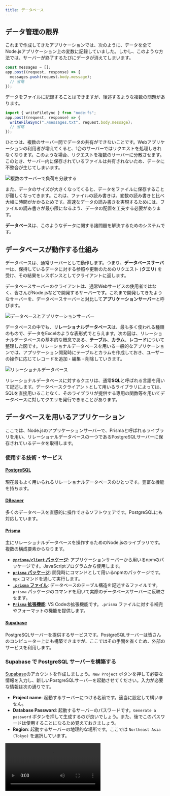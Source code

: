 ```yaml
---
title: データベース
---
```



## データ管理の限界

これまで作成してきたアプリケーションでは、次のように、データを全てNode.jsアプリケーション上の変数に記録していました。しかし、このような方法では、<Term>サーバー</Term>が終了するたびにデータが消えてしまいます。

```javascript
const messages = [];
app.post((request, response) => {
  messages.push(request.body.message);
  // 省略
});
```

データをファイルに記録することはできますが、後述するような複数の問題があります。

```javascript
import { writeFileSync } from "node:fs";
app.post((request, response) => {
  writeFileSync("./messages.txt", request.body.message);
  // 省略
});
```

ひとつは、複数の<Term>サーバー</Term>間でデータの共有ができないことです。Webアプリケーションの利用者が増えてくると、1台の<Term>サーバー</Term>では<Term>リクエスト</Term>を処理しきれなくなります。このような場合、<Term>リクエスト</Term>を複数のサーバーに分散させます。このとき、<Term>サーバー</Term>内に保存されているファイルは共有されないため、データに不整合が生じてしまいます。

![複数のサーバーで負荷を分散する](./load-balancing.drawio.svg)

また、データのサイズが大きくなってくると、データをファイルに保存することが難しくなってきます。これは、ファイルの読み書きは、変数の読み書きと比べ大幅に時間がかかるためです。高速なデータの読み書きを実現するためには、ファイルの読み書きが最小限になるよう、データの配置を工夫する必要があります。

**データベース**は、このようなデータに関する諸問題を解決するためのシステムです。

## データベースが動作する仕組み

データベースは、通常<Term>サーバー</Term>として動作します。つまり、**データベースサーバー**は、保持しているデータに対する参照や更新のための<Term>リクエスト</Term> (**クエリ**) を受け、その結果を<Term>レスポンス</Term>として<Term>クライアント</Term>に返します。

データベースサーバーの<Term>クライアント</Term>は、通常Webサービスの使用者ではなく、皆さんがNode.jsなどで開発する<Term>サーバー</Term>です。これまで開発してきたような<Term>サーバー</Term>を、データベースサーバーと対比して**アプリケーションサーバー**と呼びます。

![データベースとアプリケーションサーバー](./database-application-server.drawio.svg)

データベースの中でも、**リレーショナルデータベース**は、最も多く使われる種類のもので、データをExcelのような表形式でとらえます。次の図は、リレーショナルデータベースの基本的な概念である、**テーブル**、**カラム**、**レコード**について整理した図です。リレーショナルデータベースを用いる一般的なアプリケーションでは、アプリケーション開発時にテーブルとカラムを作成しておき、ユーザーの操作に応じてレコードを追加・編集・削除していきます。

![リレーショナルデータベース](./relational-database-concept.png)

リレーショナルデータベースに対するクエリは、通常**SQL**と呼ばれる言語を用いて記述します。データベース<Term>クライアント</Term>として用いるライブラリによっては、SQLを直接用いることなく、そのライブラリが提供する専用の関数等を用いてデータベースに対してクエリを発行できることがあります。

## データベースを用いるアプリケーション

ここでは、Node.jsのアプリケーションサーバーで、Prismaと呼ばれる<Term>ライブラリ</Term>を用い、リレーショナルデータベースの一つであるPostgreSQL<Term>サーバー</Term>に保存されているデータを取得します。

### 使用する技術・サービス

#### [PostgreSQL](https://www.postgresql.org/)

現在最もよく用いられるリレーショナルデータベースのひとつです。豊富な機能を持ちます。

#### [DBeaver](https://dbeaver.io/)

多くのデータベースを直感的に操作できるソフトウェアです。PostgreSQLにも対応しています。

#### [Prisma](https://www.prisma.io/)

主にリレーショナルデータベースを操作するためのNode.jsの<Term>ライブラリ</Term>です。複数の構成要素からなります。

- [**`@prisma/client` パッケージ**](https://www.npmjs.com/package/@prisma/client): アプリケーションサーバーから用いるnpmのパッケージです。JavaScriptプログラムから使用します。
- [**`prisma` パッケージ**](https://www.npmjs.com/package/prisma): 開発時にコマンドとして用いるnpmのパッケージです。`npx` コマンドを通して実行します。
- [**`.prisma` ファイル**](https://www.prisma.io/docs/concepts/components/prisma-schema): データベースのテーブル構造を記述するファイルです。`prisma` パッケージのコマンドを用いて実際のデータベースサーバーに反映させます。
- [**`Prisma` 拡張機能**](https://marketplace.visualstudio.com/items?itemName=Prisma.prisma): VS Codeの拡張機能です。`.prisma` ファイルに対する補完やフォーマットの機能を提供します。

#### [Supabase](https://supabase.com/)

PostgreSQLサーバーを提供するサービスです。PostgreSQLサーバーは皆さんのコンピューター上にも構築できますが、ここではその手間を省くため、外部のサービスを利用します。

### Supabase で PostgreSQL サーバーを構築する

[Supabase](https://supabase.com/)のアカウントを作成しましょう。`New Project` ボタンを押して必要な情報を入力し、新しいPostgreSQLサーバーを起動させてください。入力が必要な情報は次の通りです。

- **Project name**: 起動するサーバーにつける名前です。適当に設定して構いません。
- **Database Password**: 起動するサーバーのパスワードです。`Generate a password` ボタンを押して生成するのが良いでしょう。また、後でこのパスワードは使用することになるため覚えておきましょう。
- **Region**: 起動するサーバーの地理的な場所です。ここでは `Northeast Asia (Tokyo)` を選択しています。

<video src={newPostgresqlInstanceVideo} controls />

### DBeaverでPostgreSQLサーバーに接続する

[DBeaver](https://dbeaver.io)をインストールしましょう。続いて、Supabaseで接続情報を表示し、その情報をDBeaverに入力して前項で起動したPostgreSQLサーバーに接続しましょう。

<video src={connectDbeaverToDatabaseVideo} controls />

この時点では、まだデータベース上にテーブルが作成されていません。DBeaver上で作成することもできますが、今回はPrismaを使用して作成することにします。

### Prismaでテーブル構造を作成する

VS Code向けのPrisma拡張機能をインストールしましょう。

![Prisma拡張機能のインストール](./install-prisma-extension.png)

新しいフォルダをVS Codeで開き、`npm init` コマンドを使用して `package.json` ファイルを作成した後、

```shell
npx prisma init
```

コマンドを実行します。パッケージをインストールしても良いか尋ねられる場合は、`y` を入力して許可しましょう。

<video src={prismaInitVideo} controls muted />

:::tip[`npx` コマンド]

{/* prettier-ignore */}
<Term>`npx` コマンド</Term>は、npmのパッケージを、プログラムからではなく直接実行するためのコマンドです。npmには `prisma` パッケージのように、直接実行専用のパッケージも存在します。

:::

続いて、Supabaseからデータベースへの接続情報を `.env` ファイルにコピーします。これにより、PrismaはSupabase上のPostgreSQLサーバーと接続できるようになります。

<video src={copySecretValuesVideo} controls muted />

`prisma/schema.prisma` ファイルを、次のように編集し、データベースのテーブルとカラムを定義します。

```javascript
// This is your Prisma schema file,
// learn more about it in the docs: https://pris.ly/d/prisma-schema

generator client {
  provider = "prisma-client-js"
}

datasource db {
  provider = "postgresql"
  url      = env("DATABASE_URL")
}

model Todo {
  id   Int    @id @default(autoincrement())
  name String
}
```

完了したら、

```shell
npx prisma db push
```

コマンドを実行しましょう。すると、データベースに `schema.prisma` に書かれた通りのテーブルとカラムが作成されるので、DBeaverで確認してみてください。接続を一旦切断し、再接続する必要があります。また、このとき、後述する `@prisma/client` パッケージが自動的にインストールされます。

<video src={prismaDbPushVideo} controls />

### DBeaverでPrismaが作成したテーブルにレコードを追加する

Prismaが作成したテーブルに、DBeaverを用いてレコードを追加しましょう。

<video src={createRecordInDatabaseVideo} controls />

### Prismaでデータベースのデータを読み書きする

Node.jsからPrismaを利用してデータベースのデータを操作するためには、`@prisma/client` パッケージの [`PrismaClient` クラス](https://www.prisma.io/docs/reference/api-reference/prisma-client-reference#prismaclient)を用います。

- [`PrismaClient#[テーブル名].findMany` メソッド](https://www.prisma.io/docs/reference/api-reference/prisma-client-reference#findmany): 条件を満たすレコードを全て取得
- [`PrismaClient#[テーブル名].findFirst` メソッド](https://www.prisma.io/docs/reference/api-reference/prisma-client-reference#findfirst): 条件を満たす最初のレコードを取得
- [`PrismaClient#[テーブル名].findUnique` メソッド](https://www.prisma.io/docs/reference/api-reference/prisma-client-reference#findunique): レコードを一意に識別できる条件を使用してレコードを1つだけ取得

:::tip[非同期処理]

上記の3つのメソッドは、<Term>**非同期処理**</Term>を行います。JavaScriptにおける非同期処理とは、ファイルの入出力やネットワーク通信など、JavaScriptの外側の時間のかかる処理の完了を待つ間、ほかの処理を実行できるようにする仕組みです。非同期処理を行う関数を使用するためには、次の2つを行います。

- 非同期処理を行う関数を呼び出す関数を定義する際、`async` キーワードをつけること
- 非同期処理を行う関数の戻り値に対し、`await` 演算子を適用すること

非同期処理に関する詳細は、[MDNの記事](https://developer.mozilla.org/ja/docs/Learn/JavaScript/Asynchronous)を参照してください。

:::

まずは、`findMany` メソッドの戻り値を、デバッガを用いて確認してみましょう。

```javascript
import { PrismaClient } from "@prisma/client";

const client = new PrismaClient();
const todos = await client.todo.findMany();
debugger;
```

![findManyの戻り値](./find-many-result.png)

続いて、[`PrismaClient#[テーブル名].create` メソッド](https://www.prisma.io/docs/reference/api-reference/prisma-client-reference#create)を用いて、テーブルにレコードを作成してみましょう。

```javascript
import { PrismaClient } from "@prisma/client";

const client = new PrismaClient();
const todos = await client.todo.create({ data: { name: "買い物をする" } });
debugger;
```

![createの戻り値](./create-result.png)

## 演習

PostgreSQLにデータを保存する掲示板サービスを作ってみましょう。

<video src={forumVideo} muted controls />

### 手順1

Supabaseで新しいデータベースを作成しましょう。作成したデータベースにDBeaverから接続できることを確認しましょう。

### 手順2

新しいプロジェクト用のディレクトリを作成し、`npx prisma init` コマンドを実行して、Prismaのセットアップをしましょう。`.env` ファイルを編集し、Prismaがデータベースに接続できるようにしましょう。

### 手順3

作成された `.prisma` ファイルを編集し、掲示板に投稿されたメッセージを保存するためのテーブルと、そのテーブルのカラムの定義を記述しましょう。`npx prisma db push` コマンドでテーブルとカラムの定義をデータベースに反映させましょう。

:::info[テーブルの定義]
掲示板サービスに必要なテーブルの構造を考えてみましょう。例えば、次の例では、掲示板の投稿を保存するための `Post` テーブルを定義しており、このテーブルには `id` と `message` の2つのカラムが存在しています。他にも、投稿のタイトルを保存するための `title` カラムや、投稿者名を保存するための `author` カラムなどを定義するなどの工夫が考えられます。

```javascript title="prisma/schema.prisma の抜粋"
model Post {
  id      Int    @id @default(autoincrement())
  message String
}
```

:::

### 手順4

DBeaverを用いて掲示板の投稿のサンプルデータをデータベースに登録しましょう。

### 手順5

Node.jsのデバッガを用いて、データベースのデータがPrismaで取得できることを確認しましょう。

### 手順6

Expressをインストールし、`/` へのGETリクエストに対して、データベースのデータをHTMLに整形したレスポンスを返せるようにしましょう。

:::info[ヒント]
Prismaの `findMany` メソッドを用いて、テーブル内にある全てのレコードを取得できます。

```javascript
const posts = await client.post.findMany();
// [
//   { id: 1, message: "おはようございます" },
//   { id: 2, message: "こんにちは" },
// ]
```

このメソッドの戻り値は、各カラムの値をプロパティとして持つオブジェクトの配列です。`Array#map` メソッドや `Array#join` メソッドを用い、適切なHTMLに変換してレスポンスを生成しましょう。
:::

<Answer title="手順6まで">

```javascript title="main.mjsの抜粋"
const template = readFileSync("./index.html", "utf-8");
app.get("/", async (request, response) => {
  const posts = await client.post.findMany();
  const html = template.replace(
    "<!-- messages -->",
    posts.map((post) => `<li>${post.message}</li>`).join(""),
  );
  response.send(html);
});
```

```html title="index.html"
<!doctype html>
<html lang="ja">
  <head>
    <meta charset="utf-8" />
    <title>掲示板</title>
  </head>
  <body>
    <ul>
      <!-- messages -->
    </ul>
  </body>
</html>
```

</Answer>

### 手順7

掲示板を投稿するためのHTMLのフォームを表示できるようにしましょう。入力されたデータは `/send` へのPOSTリクエストとして送信されるようにしてみましょう。

:::info[ヒント]
手順6で作成したテンプレートとなるHTMLファイルを編集し、フォームを追加しましょう。
:::

<Answer title="手順7まで">

```html title="index.html"
<!doctype html>
<html lang="ja">
  <head>
    <meta charset="utf-8" />
    <title>掲示板</title>
  </head>
  <body>
    <ul>
      <!-- messages -->
    </ul>
    <form method="post" action="/send">
      <input placeholder="メッセージ" name="message" />
      <button type="submit">送信</button>
    </form>
  </body>
</html>
```

</Answer>

### 手順8

前の手順で作成したHTMLのフォームの送信先 (`/send` へのPOSTリクエスト) を作成しましょう。送られてきたデータが正しいか、Node.jsのデバッガを用いて確認してみましょう。

<Answer title="手順8まで">

```javascript title="main.mjsの抜粋"
app.use(express.urlencoded({ extended: true }));
app.post("/send", async (request, response) => {
  debugger; // ここでrequestオブジェクトの中身を確認
});
```

</Answer>

### 手順9

送られてきたデータをデータベースに保存できるようにしましょう。データベースに投稿が保存された後、ブラウザは自動的に `/` に戻るようにしてみましょう。

:::info[ヒント]
[GETリクエストとPOSTリクエストの章](/docs/web-servers/get-post/)で扱った `express.Response#redirect` メソッドが使えます。

:::

<Answer title="手順9まで">

```javascript title="main.mjsの抜粋"
app.use(express.urlencoded({ extended: true }));
app.post("/send", async (request, response) => {
  await client.post.create({ data: { message: request.body.message } });
  response.redirect("/");
});
```

</Answer>

### 手順10

DBeaverを用いて、掲示板への投稿がデータベースに保存されていることを確認しましょう。また、Node.jsのサーバーを再起動しても、データが残っていることを確認しましょう。

<ViewSource url={import.meta.url} path="_samples/forum" noCodeSandbox />
